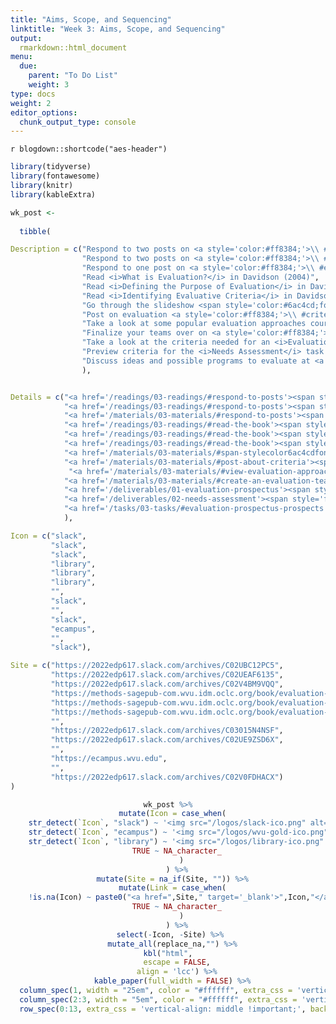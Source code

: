 ```yaml
---
title: "Aims, Scope, and Sequencing"
linktitle: "Week 3: Aims, Scope, and Sequencing"
output:
  rmarkdown::html_document
menu:
  due:
    parent: "To Do List"
    weight: 3
type: docs
weight: 2
editor_options: 
  chunk_output_type: console
---
```


`r blogdown::shortcode("aes-header")`

```r
library(tidyverse)
library(fontawesome)
library(knitr)
library(kableExtra)
```

```r

wk_post <- 
  
  tibble(

Description = c("Respond to two posts on <a style='color:#ff8384;'>\\ #davidson</a>",
                "Respond to two posts on <a style='color:#ff8384;'>\\ #mathison</a>",
                "Respond to one post on <a style='color:#ff8384;'>\\ #evaluation-definitions</a>",
                "Read <i>What is Evaluation?</i> in Davidson (2004)",
                "Read <i>Defining the Purpose of Evaluation</i> in Davidson (2004)",
                "Read <i>Identifying Evaluative Criteria</i> in Davidson (2004)",
                "Go through the slideshow <span style='color:#6ac4cd;font-weight:bold'>Evaluative Criteria: Keys to Merit, Worth, and Significance</span>",
                "Post on evaluation <a style='color:#ff8384;'>\\ #criteria</a>",
                "Take a look at some popular evaluation approaches courtesy of the CDC",
                "Finalize your teams over on <a style='color:#ff8384;'>\\ #talk-about-logistics</a> and submit your evaluation teams via e-mail",
                "Take a look at the criteria needed for an <i>Evaluation Prospectus</i> due at the <i><b>end of next week!</b></i>",
                "Preview criteria for the <i>Needs Assessment</i> task due in <i><b>three weeks.</b></i>",
                "Discuss ideas and possible programs to evaluate at <a style='color:#ff8384;'>\\ #lets-talk-about-an-evaluation</a>"
                ),


Details = c("<a href='/readings/03-readings/#respond-to-posts'><span style='font-size: 25px; color: #89cff0;'><i class='fas fa-info-circle'></i></span></a>",
            "<a href='/readings/03-readings/#respond-to-posts'><span style='font-size: 25px; color: #89cff0;'><i class='fas fa-info-circle'></i></span></a>",
            "<a href='/materials/03-materials/#respond-to-posts'><span style='font-size: 25px; color: #89cff0;'><i class='fas fa-info-circle'></i></span></a>",
            "<a href='/readings/03-readings/#read-the-book'><span style='font-size: 25px; color: #89cff0;'><i class='fas fa-info-circle'></i></span></a>",
            "<a href='/readings/03-readings/#read-the-book'><span style='font-size: 25px; color: #89cff0;'><i class='fas fa-info-circle'></i></span></a>",
            "<a href='/readings/03-readings/#read-the-book'><span style='font-size: 25px; color: #89cff0;'><i class='fas fa-info-circle'></i></span></a>",
            "<a href='/materials/03-materials/#span-stylecolor6ac4cdfont-weightboldevaluative-criteriaspan'><span style='font-size: 25px; color: #89cff0;'><i class='fas fa-info-circle'></i></span></a>",
            "<a href='/materials/03-materials/#post-about-criteria'><span style='font-size: 25px; color: #89cff0;'><i class='fas fa-info-circle'></i></span></a>",
             "<a href='/materials/03-materials/#view-evaluation-approaches'><span style='font-size: 25px; color: #89cff0;'><i class='fas fa-info-circle'></i></span></a>",
            "<a href='/materials/03-materials/#create-an-evaluation-team'><span style='font-size: 25px; color: #89cff0;'><i class='fas fa-info-circle'></i></span></a>",
            "<a href='/deliverables/01-evaluation-prospectus'><span style='font-size: 25px; color: #89cff0;'><i class='fas fa-info-circle'></i></span></a>",
            "<a href='/deliverables/02-needs-assessment'><span style='font-size: 25px; color: #89cff0;'><i class='fas fa-info-circle'></i></span></a>",
            "<a href='/tasks/03-tasks/#evaluation-prospectus-prospects'><span style='font-size: 25px; color: #89cff0;'><i class='fas fa-info-circle'></i></span></a>"
            ),

Icon = c("slack", 
         "slack", 
         "slack",
         "library",
         "library",
         "library",
         "",
         "slack",
         "",
         "slack",
         "ecampus",
         "",
         "slack"),

Site = c("https://2022edp617.slack.com/archives/C02UBC12PC5",
         "https://2022edp617.slack.com/archives/C02UEAF6135",
         "https://2022edp617.slack.com/archives/C02V4BM9VQQ",
         "https://methods-sagepub-com.wvu.idm.oclc.org/book/evaluation-methodology-basics/n1.xml",
         "https://methods-sagepub-com.wvu.idm.oclc.org/book/evaluation-methodology-basics/n2.xml",
         "https://methods-sagepub-com.wvu.idm.oclc.org/book/evaluation-methodology-basics/n3.xml",
         "",
         "https://2022edp617.slack.com/archives/C03015N4NSF",
         "https://2022edp617.slack.com/archives/C02UE9ZSD6X",
         "",
         "https://ecampus.wvu.edu",
         "",
         "https://2022edp617.slack.com/archives/C02V0FDHACX")
)
```

<center>
```r
wk_post %>%
  mutate(Icon = case_when(
    str_detect(`Icon`, "slack") ~ '<img src="/logos/slack-ico.png" alt="Slack icon" width="25">',
    str_detect(`Icon`, "ecampus") ~ '<img src="/logos/wvu-gold-ico.png" alt="Slack icon" width="25">',
    str_detect(`Icon`, "library") ~ '<img src="/logos/library-ico.png" alt="Slack icon" width="25">',
    TRUE ~ NA_character_
      )
    ) %>%
  mutate(Site = na_if(Site, "")) %>%
  mutate(Link = case_when(
    !is.na(Icon) ~ paste0("<a href=",Site," target='_blank'>",Icon,"</a>"),
    TRUE ~ NA_character_
      )
    ) %>%
  select(-Icon, -Site) %>% 
  mutate_all(replace_na,"") %>%
kbl("html",
    escape = FALSE,
    align = 'lcc') %>%
  kable_paper(full_width = FALSE) %>%
  column_spec(1, width = "25em", color = "#ffffff", extra_css = 'vertical-align: middle !important;') %>%
  column_spec(2:3, width = "5em", color = "#ffffff", extra_css = 'vertical-align: middle !important;') %>%
  row_spec(0:13, extra_css = 'vertical-align: middle !important;', background = "transparent", color = "#f7f7f7") 
```
</center>
